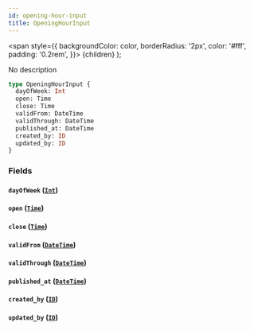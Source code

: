 ```yaml
---
id: opening-hour-input
title: OpeningHourInput
---
```


<span
style={{
      backgroundColor: color,
      borderRadius: '2px',
      color: '#fff',
      padding: '0.2rem',
    }}>
{children}
</span>
);

No description

```graphql
type OpeningHourInput {
  dayOfWeek: Int
  open: Time
  close: Time
  validFrom: DateTime
  validThrough: DateTime
  published_at: DateTime
  created_by: ID
  updated_by: ID
}
```

### Fields

#### `dayOfWeek` ([`Int`](/v1/scalars/int))

#### `open` ([`Time`](/v1/scalars/time))

#### `close` ([`Time`](/v1/scalars/time))

#### `validFrom` ([`DateTime`](/v1/scalars/date-time))

#### `validThrough` ([`DateTime`](/v1/scalars/date-time))

#### `published_at` ([`DateTime`](/v1/scalars/date-time))

#### `created_by` ([`ID`](/v1/scalars/id))

#### `updated_by` ([`ID`](/v1/scalars/id))
